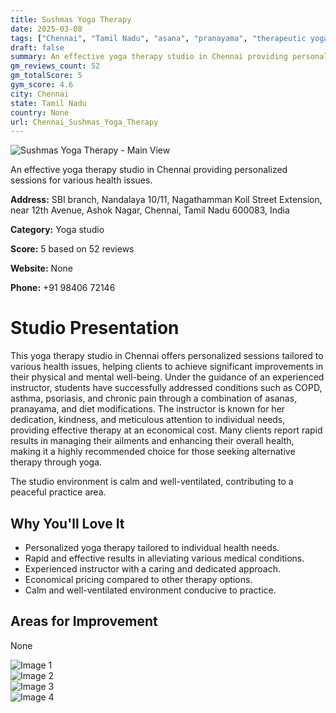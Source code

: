 ```yaml
---
title: Sushmas Yoga Therapy
date: 2025-03-08
tags: ["Chennai", "Tamil Nadu", "asana", "pranayama", "therapeutic yoga", "therapeutic", "personalized", "Chennai"]  
draft: false
summary: An effective yoga therapy studio in Chennai providing personalized sessions for various health issues.
gm_reviews_count: 52
gm_totalScore: 5
gym_score: 4.6
city: Chennai
state: Tamil Nadu
country: None
url: Chennai_Sushmas_Yoga_Therapy
---
```


<div className="aspect-[16/9] relative my-8">
  <img 
    src="https://lh3.googleusercontent.com/p/AF1QipMSB0ZwB6L8gaaULYuMrTGYWYnOcFUnNRmi8rDb=w1920-h1080-k-no"
    alt="Sushmas Yoga Therapy - Main View"
    className="object-cover absolute inset-0 w-full h-full rounded-lg"
  />
</div>

An effective yoga therapy studio in Chennai providing personalized sessions for various health issues.

**Address:** SBI branch, Nandalaya 10/11, Nagathamman Koil Street Extension, near 12th Avenue, Ashok Nagar, Chennai, Tamil Nadu 600083, India

**Category:** Yoga studio

**Score:** 5 based on 52 reviews

**Website:** None

**Phone:** +91 98406 72146

# Studio Presentation

This yoga therapy studio in Chennai offers personalized sessions tailored to various health issues, helping clients to achieve significant improvements in their physical and mental well-being. Under the guidance of an experienced instructor, students have successfully addressed conditions such as COPD, asthma, psoriasis, and chronic pain through a combination of asanas, pranayama, and diet modifications. The instructor is known for her dedication, kindness, and meticulous attention to individual needs, providing effective therapy at an economical cost. Many clients report rapid results in managing their ailments and enhancing their overall health, making it a highly recommended choice for those seeking alternative therapy through yoga.

The studio environment is calm and well-ventilated, contributing to a peaceful practice area.

## Why You'll Love It

- Personalized yoga therapy tailored to individual health needs.
- Rapid and effective results in alleviating various medical conditions.
- Experienced instructor with a caring and dedicated approach.
- Economical pricing compared to other therapy options.
- Calm and well-ventilated environment conducive to practice.

## Areas for Improvement

None

<div className="grid grid-cols-1 xl:grid-cols-2 gap-4 my-8">
<div className="aspect-[4/3] relative"><img src="https://lh3.googleusercontent.com/p/AF1QipPOsxiDEHcX3Lq9YTuO08LTFMojO8D7z5zX95uW=w1920-h1080-k-no" alt="Image 1" className="object-cover absolute inset-0 w-full h-full rounded-lg" /></div>
<div className="aspect-[4/3] relative"><img src="https://lh5.googleusercontent.com/p/AF1QipMbJDipVNE8eojL0CcRyQmaq0QQ1NIjnIvDQydz=w1920-h1080-k-no" alt="Image 2" className="object-cover absolute inset-0 w-full h-full rounded-lg" /></div>
<div className="aspect-[4/3] relative"><img src="https://lh5.googleusercontent.com/p/AF1QipP2zakCwRitVBuBxa9t2IvFYG7tGxIik7ejG-0R=w1920-h1080-k-no" alt="Image 3" className="object-cover absolute inset-0 w-full h-full rounded-lg" /></div>
<div className="aspect-[4/3] relative"><img src="https://lh5.googleusercontent.com/p/AF1QipM0OxkuITbL-DGKuA3opH_lv7XPOAO-QXKzM0jY=w1920-h1080-k-no" alt="Image 4" className="object-cover absolute inset-0 w-full h-full rounded-lg" /></div>
</div>